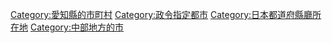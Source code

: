 {{catmore}}
{{Commonscat|Nagoya}}
{{DEFAULTSORT:Nagoya-shi}}
[[Category:愛知縣的市町村|Category:愛知縣的市町村]]
[[Category:政令指定都市|Category:政令指定都市]]
[[Category:日本都道府縣廳所在地|Category:日本都道府縣廳所在地]]
[[Category:中部地方的市|Category:中部地方的市]]